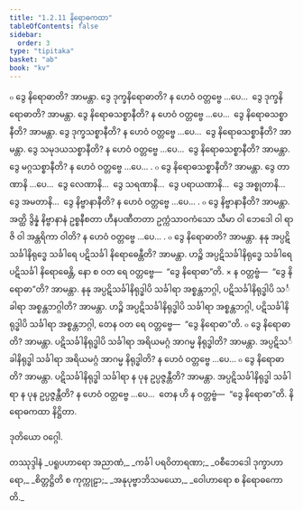 ```yaml
---
title: "1.2.11 နိရောဓကထာ"
tableOfContents: false
sidebar:
  order: 3
type: "tipitaka"
basket: "ab"
book: "kv"
---
```



<DynamicBreadcrumb />

<Division number="353" book="kv">

<Paragraph number="1072" book="kv">
๐ ဒွေ နိရောဓာတိ? အာမန္တာ. ဒွေ ဒုက္ခနိရောဓာတိ? န ဟေဝံ ဝတ္တဗ္ဗေ …ပေ…  ဒွေ ဒုက္ခနိရောဓာတိ? အာမန္တာ. ဒွေ နိရောဓသစ္စာနီတိ? န ဟေဝံ ဝတ္တဗ္ဗေ …ပေ…  ဒွေ နိရောဓသစ္စာနီတိ? အာမန္တာ. ဒွေ ဒုက္ခသစ္စာနီတိ? န ဟေဝံ ဝတ္တဗ္ဗေ …ပေ…  ဒွေ နိရောဓသစ္စာနီတိ? အာမန္တာ. ဒွေ သမုဒယသစ္စာနီတိ? န ဟေဝံ ဝတ္တဗ္ဗေ …ပေ…  ဒွေ နိရောဓသစ္စာနီတိ? အာမန္တာ. ဒွေ မဂ္ဂသစ္စာနီတိ? န ဟေဝံ ဝတ္တဗ္ဗေ …ပေ… .
</Paragraph>

<Paragraph number="1073" book="kv">
๐ ဒွေ နိရောဓသစ္စာနီတိ? အာမန္တာ. ဒွေ တာဏာနိ …ပေ…  ဒွေ လေဏာနိ…  ဒွေ သရဏာနိ…  ဒွေ ပရာယဏာနိ…  ဒွေ အစ္စုတာနိ…  ဒွေ အမတာနိ…  ဒွေ နိဗ္ဗာနာနီတိ? န ဟေဝံ ဝတ္တဗ္ဗေ …ပေ… .
</Paragraph>

<Paragraph number="1074" book="kv">
๐ ဒွေ နိဗ္ဗာနာနီတိ? အာမန္တာ. အတ္ထိ ဒွိန္နံ နိဗ္ဗာနာနံ ဥစ္စနီစတာ ဟီနပဏီတတာ ဥက္ကံသာဝကံသော သီမာ ဝါ ဘေဒေါ ဝါ ရာဇိ ဝါ အန္တရိကာ ဝါတိ? န ဟေဝံ ဝတ္တဗ္ဗေ …ပေ… .
</Paragraph>

<Paragraph number="1075" book="kv">
๐ ဒွေ နိရောဓာတိ? အာမန္တာ. နနု အပ္ပဋိသင်္ခါနိရုဒ္ဓေ သင်္ခါရေ ပဋိသင်္ခါ နိရောဓေန္တီတိ? အာမန္တာ. ဟဉ္စိ အပ္ပဋိသင်္ခါနိရုဒ္ဓေ သင်္ခါရေ ပဋိသင်္ခါ နိရောဓေန္တိ, နော စ ဝတ ရေ ဝတ္တဗ္ဗေ—  “ဒွေ နိရောဓာ”တိ.
</Paragraph>

<Paragraph number="1076" book="kv">
× န ဝတ္တဗ္ဗံ—  “ဒွေ နိရောဓာ”တိ? အာမန္တာ. နနု အပ္ပဋိသင်္ခါနိရုဒ္ဓါပိ သင်္ခါရာ အစ္စန္တဘဂ္ဂါ, ပဋိသင်္ခါနိရုဒ္ဓါပိ သင်္ခါရာ အစ္စန္တဘဂ္ဂါတိ? အာမန္တာ. ဟဉ္စိ အပ္ပဋိသင်္ခါနိရုဒ္ဓါပိ သင်္ခါရာ အစ္စန္တဘဂ္ဂါ, ပဋိသင်္ခါနိရုဒ္ဓါပိ သင်္ခါရာ အစ္စန္တဘဂ္ဂါ, တေန ဝတ ရေ ဝတ္တဗ္ဗေ—  “ဒွေ နိရောဓာ”တိ.
</Paragraph>

<Paragraph number="1077" book="kv">
๐ ဒွေ နိရောဓာတိ? အာမန္တာ. ပဋိသင်္ခါနိရုဒ္ဓါပိ သင်္ခါရာ အရိယမဂ္ဂံ အာဂမ္မ နိရုဒ္ဓါတိ? အာမန္တာ. အပ္ပဋိသင်္ခါနိရုဒ္ဓါ သင်္ခါရာ အရိယမဂ္ဂံ အာဂမ္မ နိရုဒ္ဓါတိ? န ဟေဝံ ဝတ္တဗ္ဗေ …ပေ…
</Paragraph>

<Paragraph number="1078" book="kv">
๐ ဒွေ နိရောဓာတိ? အာမန္တာ. ပဋိသင်္ခါနိရုဒ္ဓါ သင်္ခါရာ န ပုန ဥပ္ပဇ္ဇန္တီတိ? အာမန္တာ. အပ္ပဋိသင်္ခါနိရုဒ္ဓါ သင်္ခါရာ န ပုန ဥပ္ပဇ္ဇန္တီတိ? န ဟေဝံ ဝတ္တဗ္ဗေ …ပေ…  တေန ဟိ န ဝတ္တဗ္ဗံ—  “ဒွေ နိရောဓာ”တိ.

</Paragraph>
</Division>

<Paragraph number="1079" type="center" book="kv">
နိရောဓကထာ နိဋ္ဌိတာ.

  
ဒုတိယော ဝဂ္ဂေါ.



</Paragraph>

<Paragraph number="1080" type="center" book="kv">
တဿုဒ္ဒါနံ


</Paragraph>

<Paragraph number="1081" type="verses" book="kv">
_ပရူပဟာရော အညာဏံ,_  
_ကင်္ခါ ပရဝိတာရဏာ;_  
_ဝစီဘေဒေါ ဒုက္ခာဟာရော,_  
_စိတ္တဋ္ဌိတိ စ ကုက္ကုဠာ;_  
_အနုပုဗ္ဗာဘိသမယော,_  
_ဝေါဟာရော စ နိရောဓကောတိ._
</Paragraph>